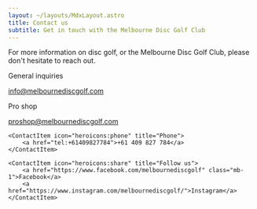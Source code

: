 ```yaml
---
layout: ~/layouts/MdxLayout.astro
title: Contact us
subtitle: Get in touch with the Melbourne Disc Golf Club
---
```



<Prose>

For more information on disc golf, or the Melbourne Disc Golf Club, please don't hesitate to reach out.

</Prose>

<Grid cols={3}>
	<ContactItem icon="heroicons:envelope" title="Email">
		<p class="text-sm text-gray-600 mb-1">General inquiries</p>
		<a href="mailto:info@melbournediscgolf.com">info@melbournediscgolf.com</a>
		<p class="text-sm text-gray-600 mt-3 mb-1">Pro shop</p>
		<a href="mailto:proshop@melbournediscgolf.com">proshop@melbournediscgolf.com</a>
	</ContactItem>

	<ContactItem icon="heroicons:phone" title="Phone">
		<a href="tel:+61409827784">+61 409 827 784</a>
	</ContactItem>

	<ContactItem icon="heroicons:share" title="Follow us">
		<a href="https://www.facebook.com/melbournediscgolf" class="mb-1">Facebook</a>
		<a href="https://www.instagram.com/melbournediscgolf/">Instagram</a>
	</ContactItem>
</Grid>
